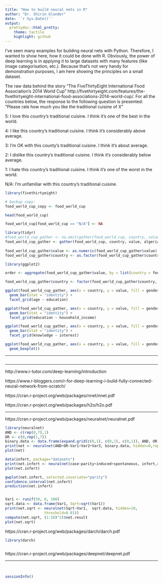 ```yaml
---
title: "How to build neural nets in R"
author: "Dr. Shirin Glander"
date: '`r Sys.Date()`'
output:
  prettydoc::html_pretty:
    theme: tactile
    highlight: github
---
```


I've seen many examples for building neural nets with Python. Therefore, I wanted to show here, how it could be done with R.
Obviously, the power of deep learning is in applying it to large datasets with many features (like image categorisation, etc.). Because that's not very handy for demonstration purposes, I am here showing the principles on a small dataset.

The raw data behind the story "The FiveThirtyEight International Food Association's 2014 World Cup" http://fivethirtyeight.com/features/the-fivethirtyeight-international-food-associations-2014-world-cup/. For all the countries below, the response to the following question is presented: "Please rate how much you like the traditional cuisine of X"

5: I love this country's traditional cuisine. I think it's one of the best in the world.

4: I like this country's traditional cuisine. I think it's considerably above average.

3: I'm OK with this county's traditional cuisine. I think it's about average.

2: I dislike this country's traditional cuisine. I think it's considerably below average.

1: I hate this country's traditional cuisine. I think it's one of the worst in the world.

N/A: I'm unfamiliar with this country's traditional cuisine.

```r
library(fivethirtyeight)

# backup copy:
food_world_cup_copy <- food_world_cup

head(food_world_cup)
```

```r
food_world_cup[food_world_cup == "N/A"] <- NA

library(tidyr)
#food_world_cup_gather <- na.omit(gather(food_world_cup, country, value, algeria:vietnam))
food_world_cup_gather <- gather(food_world_cup, country, value, algeria:vietnam)
                                 
food_world_cup_gather$value <- as.numeric(food_world_cup_gather$value)
food_world_cup_gather$country <- as.factor(food_world_cup_gather$country)
```

```r
library(ggplot2)

order <- aggregate(food_world_cup_gather$value, by = list(country = food_world_cup_gather$country), FUN = sum)

food_world_cup_gather$country <- factor(food_world_cup_gather$country, levels = order$country[order(order$x, decreasing = TRUE)])

ggplot(food_world_cup_gather, aes(x = country, y = value, fill = gender)) +
  geom_bar(stat = "identity") +
  facet_grid(age ~ education)
```

```r
ggplot(food_world_cup_gather, aes(x = country, y = value, fill = gender)) +
  geom_bar(stat = "identity") +
  facet_grid(education ~ household_income)
```

```r
ggplot(food_world_cup_gather, aes(x = country, y = value, fill = gender)) +
  geom_bar(stat = "identity") +
  facet_grid(knowledge ~ interest)
```

```r
ggplot(food_world_cup_gather, aes(x = country, y = value, fill = gender)) +
  geom_boxplot()
```

---

```r

```


---

http://www.r-tutor.com/deep-learning/introduction

https://www.r-bloggers.com/r-for-deep-learning-i-build-fully-connected-neural-network-from-scratch/

https://cran.r-project.org/web/packages/nnet/nnet.pdf

https://cran.r-project.org/web/packages/h2o/h2o.pdf

---

https://cran.r-project.org/web/packages/neuralnet/neuralnet.pdf

```r
library(neuralnet)
AND <- c(rep(0,7),1)
OR <- c(0,rep(1,7))
binary.data <- data.frame(expand.grid(c(0,1), c(0,1), c(0,1)), AND, OR)
print(net <- neuralnet(AND+OR~Var1+Var2+Var3, binary.data, hidden=0,rep=10, err.fct="ce", linear.output=FALSE))
plot(net)

data(infert, package="datasets")
print(net.infert <- neuralnet(case~parity+induced+spontaneous, infert,err.fct="ce", linear.output=FALSE, likelihood=TRUE))
plot(net.infert)

gwplot(net.infert, selected.covariate="parity")
confidence.interval(net.infert)
prediction(net.infert)


Var1 <- runif(50, 0, 100) 
sqrt.data <- data.frame(Var1, Sqrt=sqrt(Var1))
print(net.sqrt <- neuralnet(Sqrt~Var1,  sqrt.data, hidden=10, 
                  threshold=0.01))
compute(net.sqrt, (1:10)^2)$net.result
plot(net.sqrt)
```

https://cran.r-project.org/web/packages/darch/darch.pdf

```r
library(darch)



```

https://cran.r-project.org/web/packages/deepnet/deepnet.pdf

------------------

<br>

```r
sessionInfo()
```
